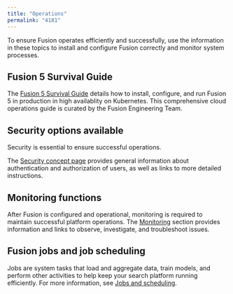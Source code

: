 ```yaml
---
title: "Operations"
permalink: "4181"
---
```


To ensure Fusion operates efficiently and successfully, use the information in these topics to install and configure Fusion correctly and monitor system processes.

## Fusion 5 Survival Guide

The [Fusion 5 Survival Guide](/fusion/5.9/119/fusion-5-survival-guide) details how to install, configure, and run Fusion 5 in production in high availablity on Kubernetes. This comprehensive cloud operations guide is curated by the Fusion Engineering Team.

## Security options available

Security is essential to ensure successful operations.

The [Security concept page](/fusion/5.9/122/security) provides general information about authentication and authorization of users, as well as links to more detailed instructions.

## Monitoring functions

After Fusion is configured and operational, monitoring is required to maintain successful platform operations. The [Monitoring](/fusion/5.9/132/monitoring) section provides information and links to observe, investigate, and troubleshoot issues.

## Fusion jobs and job scheduling

Jobs are system tasks that load and aggregate data, train models, and perform other activities to help keep your search platform running efficiently. For more information, see [Jobs and scheduling](/fusion/5.9/184/jobs-and-scheduling).